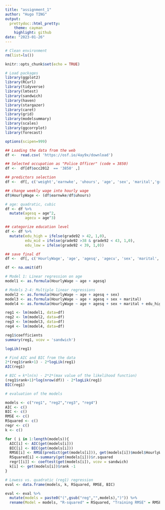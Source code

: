 ```yaml
---
title: "assignment_1"
author: "Hugo TING"
output:
  prettydoc::html_pretty:
    theme: cayman
    highlight: github
date: "2023-01-26"
---
```


```r
# Clean environment
rm(list=ls())
```


```r
knitr::opts_chunk$set(echo = TRUE)

# Load packages
library(ggplot2)
library(RCurl)
library(tidyverse)
library(lmtest)
library(sandwich)
library(haven)
library(stargazer)
library(caret)
library(grid)
library(modelsummary)
library(scales)
library(ggcorrplot)
library(forecast)

options(scipen=999)
```

```r
## Loading the data from the web 
df <-  read.csv( 'https://osf.io/4ay9x/download')
```

```r
## Selected occupation as "Police Officer" (code = 3850)
df <-  df[df$occ2012  == '3850' ,]
```

```r
## predictors selection
df <-  df[, c('weight','earnwke', 'uhours', 'age', 'sex', 'marital','grade92')]
```

```r
## change weekly wage into hourly wage
df$HourlyWage <- (df$earnwke/df$uhours)

# age: quadratic, cubic
df <- df %>%
  mutate(agesq = age^2,
         agecu = age^3)
```

```r
## categorize education level
df <- df %>%
  mutate(edu_high = ifelse(grade92 > 42, 1,0),
         edu_mid = ifelse(grade92 >38 & grade92 < 43, 1,0),
         edu_low = ifelse(grade92 < 39, 1,0))
```

```r
## save final df
df <-  df[, c('HourlyWage', 'age', 'agesq', 'agecu', 'sex', 'marital', 'edu_high', 'edu_mid', 'edu_low')]

df <- na.omit(df)
```

```r
# Model 1: Linear regression on age
model1 <- as.formula(HourlyWage ~ age + agesq)

# Models 2-4: Multiple linear regressions
model2 <- as.formula(HourlyWage ~ age + agesq + sex)
model3 <- as.formula(HourlyWage ~ age + agesq + sex + marital)
model4 <- as.formula(HourlyWage ~ age + agesq + sex + marital + edu_high + edu_mid + edu_low)

reg1 <- lm(model1, data=df)
reg2 <- lm(model2, data=df)
reg3 <- lm(model3, data=df)
reg4 <- lm(model4, data=df)
```

```r
reg1$coefficients
summary(reg1, vcov = 'sandwich')

logLik(reg1)

# Find AIC and BIC from the data
2*(reg1$rank+1) - 2*logLik(reg1)
AIC(reg1)

# BIC = k*ln(n) - 2*2*(max value of the likelihood function)
(reg1$rank+1)*log(nrow(df)) - 2*logLik(reg1)
BIC(reg1)
```

```r
# evaluation of the models

models <- c("reg1", "reg2","reg3", "reg4")
AIC <- c()
BIC <- c()
RMSE <- c()
RSquared <- c()
regr <- c()
k <- c()

for ( i in 1:length(models)){
  AIC[i] <- AIC(get(models[i]))
  BIC[i] <- BIC(get(models[i]))
  RMSE[i] <- RMSE(predict(get(models[i])), get(models[i])$model$HourlyWage)
  RSquared[i] <-summary(get(models[i]))$r.squared
  regr[[i]] <- coeftest(get(models[i]), vcov = sandwich)
  k[i] <- get(models[i])$rank -1
}
```

```r
# Lowess vs. quadratic (reg1) regression
eval <- data.frame(models, k, RSquared, RMSE, BIC)

eval <- eval %>%
  mutate(models = paste0("(",gsub("reg","",models),")")) %>%
  rename(Model = models, "R-squared" = RSquared, "Training RMSE" = RMSE, "N predictors" = k)
```

